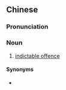 {{also|可诉讼罪}}
==Chinese==
{{zh-forms|s=可诉讼罪|type=121}}

===Pronunciation===
{{zh-pron
|m=kěsùsòngzuì
|cat=n
}}

===Noun===
{{zh-noun}}

# {{lb|zh|legal}} [[indictable offence]]

====Synonyms====
* {{zh-l|可檢控罪}}